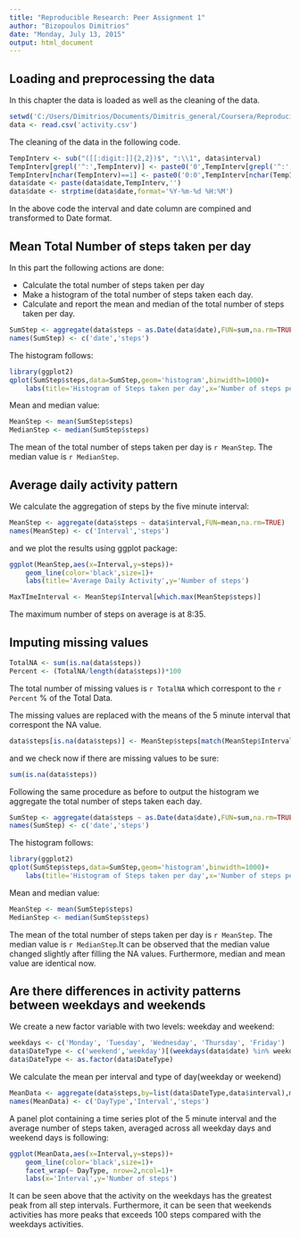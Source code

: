 ```yaml
---
title: "Reproducible Research: Peer Assignment 1"
author: "Bizopoulos Dimitrios"
date: "Monday, July 13, 2015"
output: html_document
---
```


## Loading and preprocessing the data
In this chapter the data is loaded as well as the cleaning of the data.

```r
setwd('C:/Users/Dimitrios/Documents/Dimitris_general/Coursera/Reproducible research')
data <- read.csv('activity.csv')
```

The cleaning of the data in the following code. 

```r
TempInterv <- sub("([[:digit:]]{2,2})$", ":\\1", data$interval)
TempInterv[grepl('^:',TempInterv)] <- paste0('0',TempInterv[grepl('^:',TempInterv)])
TempInterv[nchar(TempInterv)==1] <- paste0('0:0',TempInterv[nchar(TempInterv)==1])
data$date <- paste(data$date,TempInterv,'')
data$date <- strptime(data$date,format='%Y-%m-%d %H:%M')
```

In the above code the interval and date column are compined and transformed to Date format.

## Mean Total Number of steps taken per day

In this part the following actions are done:

* Calculate the total number of steps taken per day
* Make a histogram of the total number of steps taken each day.
* Calculate and report the mean and median of the total number of steps taken per day.

```r
SumStep <- aggregate(data$steps ~ as.Date(data$date),FUN=sum,na.rm=TRUE)
names(SumStep) <- c('date','steps')
```


The histogram follows:
```r
library(ggplot2)
qplot(SumStep$steps,data=SumStep,geom='histogram',binwidth=1000)+
    labs(title='Histogram of Steps taken per day',x='Number of steps per day')
```


Mean and median value:

```r
MeanStep <- mean(SumStep$steps)
MedianStep <- median(SumStep$steps)
```

The mean of the total number of steps taken per day is `r MeanStep`. The median value is `r MedianStep`.

## Average daily activity pattern

We calculate the aggregation of steps by the five minute interval: 
```r
MeanStep <- aggregate(data$steps ~ data$interval,FUN=mean,na.rm=TRUE)
names(MeanStep) <- c('Interval','steps')
```

and we plot the results using ggplot package:
```r
ggplot(MeanStep,aes(x=Interval,y=steps))+
    geom_line(color='black',size=1)+
    labs(title='Average Daily Activity',y='Number of steps')
```

```r
MaxTImeInterval <- MeanStep$Interval[which.max(MeanStep$steps)]
```

The maximum number of steps on average is at 8:35.

## Imputing missing values

```r
TotalNA <- sum(is.na(data$steps))
Percent <- (TotalNA/length(data$steps))*100
```

The total number of missing values is `r TotalNA` which correspont to the `r Percent` % of the Total Data.  

The missing values are replaced with the means of the 5 minute interval that correspont the NA value.

```r
data$steps[is.na(data$steps)] <- MeanStep$steps[match(MeanStep$Interval,data$interval[is.na(data$steps)])]
```
and we check now if there are missing values to be sure:

```r
sum(is.na(data$steps))
```

Following the same procedure as before to output the histogram we aggregate  the total number of steps taken each day.

```r
SumStep <- aggregate(data$steps ~ as.Date(data$date),FUN=sum,na.rm=TRUE)
names(SumStep) <- c('date','steps')
```


The histogram follows:
```r
library(ggplot2)
qplot(SumStep$steps,data=SumStep,geom='histogram',binwidth=1000)+
    labs(title='Histogram of Steps taken per day',x='Number of steps per day')
```

Mean and median value:

```r
MeanStep <- mean(SumStep$steps)
MedianStep <- median(SumStep$steps)
```

The mean of the total number of steps taken per day is `r MeanStep`. The median value is `r MedianStep`.It can be observed that the median value changed slightly after filling the NA values. Furthermore, median and mean value are identical now.

## Are there differences in activity patterns between weekdays and weekends

We create a new factor variable with two levels: weekday and weekend:

```r
weekdays <- c('Monday', 'Tuesday', 'Wednesday', 'Thursday', 'Friday')
data$DateType <- c('weekend','weekday')[(weekdays(data$date) %in% weekdays)+1L]
data$DateType <- as.factor(data$DateType)
```
We calculate the mean per interval and type of day(weekday or weekend)
```r
MeanData <- aggregate(data$steps,by=list(data$DateType,data$interval),mean)
names(MeanData) <- c('DayType','Interval','steps')
```
A panel plot containing a time series plot of the 5 minute interval and the average number of steps taken, averaged across all weekday days and weekend days is following:

```r
ggplot(MeanData,aes(x=Interval,y=steps))+
    geom_line(color='black',size=1)+
    facet_wrap(~ DayType, nrow=2,ncol=1)+
    labs(x='Interval',y='Number of steps')
```


It can be seen above that the activity on the weekdays has the greatest peak from all step intervals. Furthermore, it can be seen that weekends activities has more peaks that exceeds 100 steps compared with the weekdays activities.

